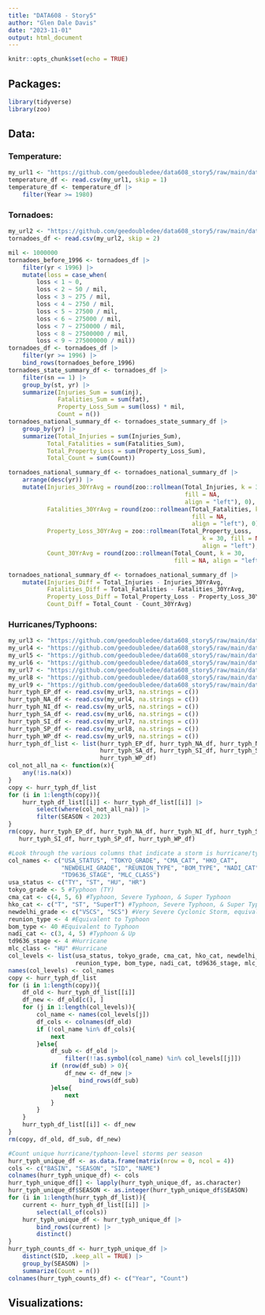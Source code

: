 ```yaml
---
title: "DATA608 - Story5"
author: "Glen Dale Davis"
date: "2023-11-01"
output: html_document
---
```


```r
knitr::opts_chunk$set(echo = TRUE)
```

## Packages:

```r
library(tidyverse)
library(zoo)

```

## Data:

### Temperature:

```r
my_url1 <- "https://github.com/geedoubledee/data608_story5/raw/main/data/global_land_ocean_temp_index.csv"
temperature_df <- read.csv(my_url1, skip = 1)
temperature_df <- temperature_df |>
    filter(Year >= 1980)

```

### Tornadoes:

```r
my_url2 <- "https://github.com/geedoubledee/data608_story5/raw/main/data/1950-2022_actual_tornadoes.csv"
tornadoes_df <- read.csv(my_url2, skip = 2)

```

```r
mil <- 1000000
tornadoes_before_1996 <- tornadoes_df |>
    filter(yr < 1996) |>
    mutate(loss = case_when(
        loss < 1 ~ 0,
        loss < 2 ~ 50 / mil,
        loss < 3 ~ 275 / mil,
        loss < 4 ~ 2750 / mil,
        loss < 5 ~ 27500 / mil,
        loss < 6 ~ 275000 / mil,
        loss < 7 ~ 2750000 / mil,
        loss < 8 ~ 27500000 / mil,
        loss < 9 ~ 275000000 / mil))
tornadoes_df <- tornadoes_df |>
    filter(yr >= 1996) |>
    bind_rows(tornadoes_before_1996)
tornadoes_state_summary_df <- tornadoes_df |>
    filter(sn == 1) |>
    group_by(st, yr) |>
    summarize(Injuries_Sum = sum(inj),
              Fatalities_Sum = sum(fat),
              Property_Loss_Sum = sum(loss) * mil,
              Count = n())
tornadoes_national_summary_df <- tornadoes_state_summary_df |>
    group_by(yr) |>
    summarize(Total_Injuries = sum(Injuries_Sum),
           Total_Fatalities = sum(Fatalities_Sum),
           Total_Property_Loss = sum(Property_Loss_Sum),
           Total_Count = sum(Count))

```

```r
tornadoes_national_summary_df <- tornadoes_national_summary_df |>
    arrange(desc(yr)) |>
    mutate(Injuries_30YrAvg = round(zoo::rollmean(Total_Injuries, k = 30,
                                                  fill = NA,
                                                  align = "left"), 0),
           Fatalities_30YrAvg = round(zoo::rollmean(Total_Fatalities, k = 30,
                                                    fill = NA,
                                                    align = "left"), 0),
           Property_Loss_30YrAvg = zoo::rollmean(Total_Property_Loss,
                                                       k = 30, fill = NA,
                                                       align = "left"),
           Count_30YrAvg = round(zoo::rollmean(Total_Count, k = 30,
                                               fill = NA, align = "left"), 0))

```

```r
tornadoes_national_summary_df <- tornadoes_national_summary_df |>
    mutate(Injuries_Diff = Total_Injuries - Injuries_30YrAvg,
           Fatalities_Diff = Total_Fatalities - Fatalities_30YrAvg,
           Property_Loss_Diff = Total_Property_Loss - Property_Loss_30YrAvg,
           Count_Diff = Total_Count - Count_30YrAvg)

```

### Hurricanes/Typhoons:

```r
my_url3 <- "https://github.com/geedoubledee/data608_story5/raw/main/data/ibtracs.EP.list.v04r00_since1950.csv"
my_url4 <- "https://github.com/geedoubledee/data608_story5/raw/main/data/ibtracs.NA.list.v04r00_since1950.csv"
my_url5 <- "https://github.com/geedoubledee/data608_story5/raw/main/data/ibtracs.NI.list.v04r00_since1950.csv"
my_url6 <- "https://github.com/geedoubledee/data608_story5/raw/main/data/ibtracs.SA.list.v04r00_since1950.csv"
my_url7 <- "https://github.com/geedoubledee/data608_story5/raw/main/data/ibtracs.SI.list.v04r00_since1950.csv"
my_url8 <- "https://github.com/geedoubledee/data608_story5/raw/main/data/ibtracs.SP.list.v04r00_since1950.csv"
my_url9 <- "https://github.com/geedoubledee/data608_story5/raw/main/data/ibtracs.WP.list.v04r00_since1950.csv"
hurr_typh_EP_df <- read.csv(my_url3, na.strings = c())
hurr_typh_NA_df <- read.csv(my_url4, na.strings = c())
hurr_typh_NI_df <- read.csv(my_url5, na.strings = c())
hurr_typh_SA_df <- read.csv(my_url6, na.strings = c())
hurr_typh_SI_df <- read.csv(my_url7, na.strings = c())
hurr_typh_SP_df <- read.csv(my_url8, na.strings = c())
hurr_typh_WP_df <- read.csv(my_url9, na.strings = c())
hurr_typh_df_list <- list(hurr_typh_EP_df, hurr_typh_NA_df, hurr_typh_NI_df,
                          hurr_typh_SA_df, hurr_typh_SI_df, hurr_typh_SP_df,
                          hurr_typh_WP_df)
col_not_all_na <- function(x){
    any(!is.na(x))
}
copy <- hurr_typh_df_list
for (i in 1:length(copy)){
    hurr_typh_df_list[[i]] <- hurr_typh_df_list[[i]] |>
        select(where(col_not_all_na)) |>
        filter(SEASON < 2023)
}
rm(copy, hurr_typh_EP_df, hurr_typh_NA_df, hurr_typh_NI_df, hurr_typh_SA_df,
   hurr_typh_SI_df, hurr_typh_SP_df, hurr_typh_WP_df)

```

```r
#Look through the various columns that indicate a storm is hurricane/typhoon level
col_names <- c("USA_STATUS", "TOKYO_GRADE", "CMA_CAT", "HKO_CAT",
               "NEWDELHI_GRADE", "REUNION_TYPE", "BOM_TYPE", "NADI_CAT",
               "TD9636_STAGE", "MLC_CLASS")
usa_status <- c("TY", "ST", "HU", "HR")
tokyo_grade <- 5 #Typhoon (TY)
cma_cat <- c(4, 5, 6) #Typhoon, Severe Typhoon, & Super Typhoon
hko_cat <- c("T", "ST", "SuperT") #Typhoon, Severe Typhoon, & Super Typhoon
newdelhi_grade <- c("VSCS", "SCS") #Very Severe Cyclonic Storm, equivalent to Typhoon, & Super Cyclonic Storm, equivalent to Severe and Super Typhoons
reunion_type <- 4 #Equivalent to Typhoon
bom_type <- 40 #Equivalent to Typhoon
nadi_cat <- c(3, 4, 5) #Typhoon & Up
td9636_stage <- 4 #Hurricane
mlc_class <- "HU" #Hurricane
col_levels <- list(usa_status, tokyo_grade, cma_cat, hko_cat, newdelhi_grade,
                   reunion_type, bom_type, nadi_cat, td9636_stage, mlc_class)
names(col_levels) <- col_names
copy <- hurr_typh_df_list
for (i in 1:length(copy)){
    df_old <- hurr_typh_df_list[[i]]
    df_new <- df_old[c(), ]
    for (j in 1:length(col_levels)){
        col_name <- names(col_levels[j])
        df_cols <- colnames(df_old)
        if (!col_name %in% df_cols){
            next
        }else{
            df_sub <- df_old |>
                filter(!!as.symbol(col_name) %in% col_levels[[j]])
            if (nrow(df_sub) > 0){
                df_new <- df_new |>
                    bind_rows(df_sub)
            }else{
                next
            }
        }
    }
    hurr_typh_df_list[[i]] <- df_new
}
rm(copy, df_old, df_sub, df_new)

```

```r
#Count unique hurricane/typhoon-level storms per season
hurr_typh_unique_df <- as.data.frame(matrix(nrow = 0, ncol = 4))
cols <- c("BASIN", "SEASON", "SID", "NAME")
colnames(hurr_typh_unique_df) <- cols
hurr_typh_unique_df[] <- lapply(hurr_typh_unique_df, as.character)
hurr_typh_unique_df$SEASON <- as.integer(hurr_typh_unique_df$SEASON)
for (i in 1:length(hurr_typh_df_list)){
    current <- hurr_typh_df_list[[i]] |>
        select(all_of(cols))
    hurr_typh_unique_df <- hurr_typh_unique_df |>
        bind_rows(current) |>
        distinct()
}
hurr_typh_counts_df <- hurr_typh_unique_df |>
    distinct(SID, .keep_all = TRUE) |>
    group_by(SEASON) |>
    summarize(Count = n())
colnames(hurr_typh_counts_df) <- c("Year", "Count")

```

## Visualizations:
